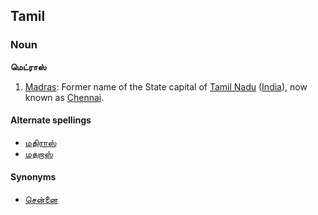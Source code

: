 ==Tamil==
===Noun===
'''மெட்ராஸ்'''

#[[Madras]]: Former name of the State capital of [[Tamil Nadu]] ([[India]]), now known as [[Chennai]].

====Alternate spellings====
*[[மதிராஸ்]]
*[[மதறாஸ்]]

====Synonyms====
*[[சென்னை]]